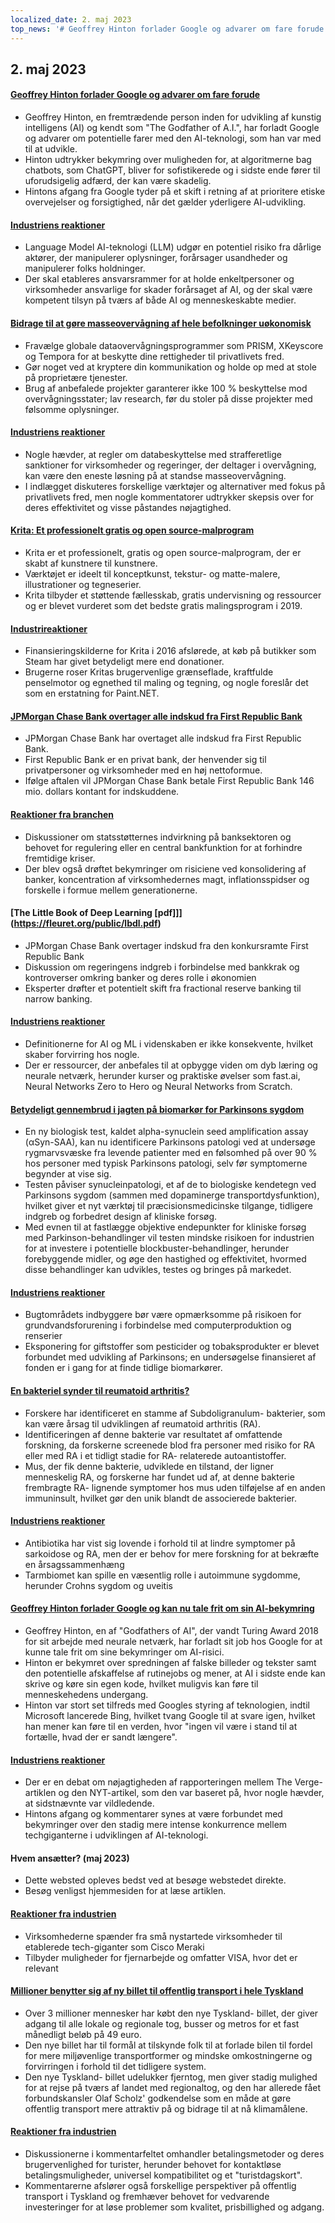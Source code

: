 ```yaml
---
localized_date: 2. maj 2023
top_news: '# Geoffrey Hinton forlader Google og advarer om fare forude'
---
```




<CallToAction />

<Steps>

## 2. maj 2023

#### [Geoffrey Hinton forlader Google og advarer om fare forude](https://www.nytimes.com/2023/05/01/technology/ai-google-chatbot-engineer-quits-hinton.html)

- Geoffrey Hinton, en fremtrædende person inden for udvikling af kunstig intelligens (AI) og kendt som "The Godfather of A.I.", har forladt Google og advarer om potentielle farer med den AI-teknologi, som han var med til at udvikle.
- Hinton udtrykker bekymring over muligheden for, at algoritmerne bag chatbots, som ChatGPT, bliver for sofistikerede og i sidste ende fører til uforudsigelig adfærd, der kan være skadelig.
- Hintons afgang fra Google tyder på et skift i retning af at prioritere etiske overvejelser og forsigtighed, når det gælder yderligere AI-udvikling.

#### [Industriens reaktioner](http://news.ycombinator.com/item?id=35771104)

- Language Model AI-teknologi (LLM) udgør en potentiel risiko fra dårlige aktører, der manipulerer oplysninger, forårsager usandheder og manipulerer folks holdninger.
- Der skal etableres ansvarsrammer for at holde enkeltpersoner og virksomheder ansvarlige for skader forårsaget af AI, og der skal være kompetent tilsyn på tværs af både AI og menneskeskabte medier.

#### [Bidrage til at gøre masseovervågning af hele befolkninger uøkonomisk](https://prism-break.org/en/)

- Fravælge globale dataovervågningsprogrammer som PRISM, XKeyscore og Tempora for at beskytte dine rettigheder til privatlivets fred.
- Gør noget ved at kryptere din kommunikation og holde op med at stole på proprietære tjenester.
- Brug af anbefalede projekter garanterer ikke 100 % beskyttelse mod overvågningsstater; lav research, før du stoler på disse projekter med følsomme oplysninger.

#### [Industriens reaktioner](http://news.ycombinator.com/item?id=35772005)

- Nogle hævder, at regler om databeskyttelse med strafferetlige sanktioner for virksomheder og regeringer, der deltager i overvågning, kan være den eneste løsning på at standse masseovervågning.
- I indlægget diskuteres forskellige værktøjer og alternativer med fokus på privatlivets fred, men nogle kommentatorer udtrykker skepsis over for deres effektivitet og visse påstandes nøjagtighed.

#### [Krita: Et professionelt gratis og open source-malprogram](https://krita.org/en/)

- Krita er et professionelt, gratis og open source-malprogram, der er skabt af kunstnere til kunstnere.
- Værktøjet er ideelt til konceptkunst, tekstur- og matte-malere, illustrationer og tegneserier.
- Krita tilbyder et støttende fællesskab, gratis undervisning og ressourcer og er blevet vurderet som det bedste gratis malingsprogram i 2019.

#### [Industrireaktioner](http://news.ycombinator.com/item?id=35771994)

- Finansieringskilderne for Krita i 2016 afslørede, at køb på butikker som Steam har givet betydeligt mere end donationer.
- Brugerne roser Kritas brugervenlige grænseflade, kraftfulde penselmotor og egnethed til maling og tegning, og nogle foreslår det som en erstatning for Paint.NET.

#### [JPMorgan Chase Bank overtager alle indskud fra First Republic Bank](https://www.fdic.gov/news/press-releases/2023/pr23034.html)

- JPMorgan Chase Bank har overtaget alle indskud fra First Republic Bank.
- First Republic Bank er en privat bank, der henvender sig til privatpersoner og virksomheder med en høj nettoformue.
- Ifølge aftalen vil JPMorgan Chase Bank betale First Republic Bank 146 mio. dollars kontant for indskuddene.

#### [Reaktioner fra branchen](http://news.ycombinator.com/item?id=35770048)

- Diskussioner om statsstøtternes indvirkning på banksektoren og behovet for regulering eller en central bankfunktion for at forhindre fremtidige kriser.
- Der blev også drøftet bekymringer om risiciene ved konsolidering af banker, koncentration af virksomhedernes magt, inflationsspidser og forskelle i formue mellem generationerne.

#### [The Little Book of Deep Learning [pdf]]](https://fleuret.org/public/lbdl.pdf)

- JPMorgan Chase Bank overtager indskud fra den konkursramte First Republic Bank
- Diskussion om regeringens indgreb i forbindelse med bankkrak og kontroverser omkring banker og deres rolle i økonomien
- Eksperter drøfter et potentielt skift fra fractional reserve banking til narrow banking.

#### [Industriens reaktioner](http://news.ycombinator.com/item?id=35767789)

- Definitionerne for AI og ML i videnskaben er ikke konsekvente, hvilket skaber forvirring hos nogle.
- Der er ressourcer, der anbefales til at opbygge viden om dyb læring og neurale netværk, herunder kurser og praktiske øvelser som fast.ai, Neural Networks Zero to Hero og Neural Networks from Scratch.

#### [Betydeligt gennembrud i jagten på biomarkør for Parkinsons sygdom](https://www.michaeljfox.org/publication/michael-j-fox-foundation-announces-significant-breakthrough-search-parkinsons-biomarker)

- En ny biologisk test, kaldet alpha-synuclein seed amplification assay (αSyn-SAA), kan nu identificere Parkinsons patologi ved at undersøge rygmarvsvæske fra levende patienter med en følsomhed på over 90 % hos personer med typisk Parkinsons patologi, selv før symptomerne begynder at vise sig.
- Testen påviser synucleinpatologi, et af de to biologiske kendetegn ved Parkinsons sygdom (sammen med dopaminerge transportdysfunktion), hvilket giver et nyt værktøj til præcisionsmedicinske tilgange, tidligere indgreb og forbedret design af kliniske forsøg.
- Med evnen til at fastlægge objektive endepunkter for kliniske forsøg med Parkinson-behandlinger vil testen mindske risikoen for industrien for at investere i potentielle blockbuster-behandlinger, herunder forebyggende midler, og øge den hastighed og effektivitet, hvormed disse behandlinger kan udvikles, testes og bringes på markedet.

#### [Industriens reaktioner](http://news.ycombinator.com/item?id=35770563)

- Bugtområdets indbyggere bør være opmærksomme på risikoen for grundvandsforurening i forbindelse med computerproduktion og renserier
- Eksponering for giftstoffer som pesticider og tobaksprodukter er blevet forbundet med udvikling af Parkinsons; en undersøgelse finansieret af fonden er i gang for at finde tidlige biomarkører.

#### [En bakteriel synder til reumatoid arthritis?](https://www.the-scientist.com/news-opinion/a-bacterial-culprit-for-rheumatoid-arthritis-71088)

- Forskere har identificeret en stamme af Subdoligranulum- bakterier, som kan være årsag til udviklingen af reumatoid arthritis (RA).
- Identificeringen af denne bakterie var resultatet af omfattende forskning, da forskerne screenede blod fra personer med risiko for RA eller med RA i et tidligt stadie for RA- relaterede autoantistoffer.
- Mus, der fik denne bakterie, udviklede en tilstand, der ligner menneskelig RA, og forskerne har fundet ud af, at denne bakterie frembragte RA- lignende symptomer hos mus uden tilføjelse af en anden immuninsult, hvilket gør den unik blandt de associerede bakterier.

#### [Industriens reaktioner](http://news.ycombinator.com/item?id=35775704)

- Antibiotika har vist sig lovende i forhold til at lindre symptomer på sarkoidose og RA, men der er behov for mere forskning for at bekræfte en årsagssammenhæng
- Tarmbiomet kan spille en væsentlig rolle i autoimmune sygdomme, herunder Crohns sygdom og uveitis

#### [Geoffrey Hinton forlader Google og kan nu tale frit om sin AI-bekymring](https://www.theverge.com/2023/5/1/23706311/hinton-godfather-of-ai-threats-fears-warnings)

- Geoffrey Hinton, en af "Godfathers of AI", der vandt Turing Award 2018 for sit arbejde med neurale netværk, har forladt sit job hos Google for at kunne tale frit om sine bekymringer om AI-risici.
- Hinton er bekymret over spredningen af falske billeder og tekster samt den potentielle afskaffelse af rutinejobs og mener, at AI i sidste ende kan skrive og køre sin egen kode, hvilket muligvis kan føre til menneskehedens undergang.
- Hinton var stort set tilfreds med Googles styring af teknologien, indtil Microsoft lancerede Bing, hvilket tvang Google til at svare igen, hvilket han mener kan føre til en verden, hvor "ingen vil være i stand til at fortælle, hvad der er sandt længere".

#### [Industriens reaktioner](http://news.ycombinator.com/item?id=35771508)

- Der er en debat om nøjagtigheden af rapporteringen mellem The Verge-artiklen og den NYT-artikel, som den var baseret på, hvor nogle hævder, at sidstnævnte var vildledende.
- Hintons afgang og kommentarer synes at være forbundet med bekymringer over den stadig mere intense konkurrence mellem techgiganterne i udviklingen af AI-teknologi.

#### Hvem ansætter? (maj 2023)

- Dette websted opleves bedst ved at besøge webstedet direkte.
- Besøg venligst hjemmesiden for at læse artiklen.

#### [Reaktioner fra industrien](http://news.ycombinator.com/item?id=35773707)

- Virksomhederne spænder fra små nystartede virksomheder til etablerede tech-giganter som Cisco Meraki
- Tilbyder muligheder for fjernarbejde og omfatter VISA, hvor det er relevant

#### [Millioner benytter sig af ny billet til offentlig transport i hele Tyskland](https://apnews.com/article/germany-public-transit-cheap-ticket-trains-metro-3d83f1a35ab8e3945b8034b9bd511c29)

- Over 3 millioner mennesker har købt den nye Tyskland- billet, der giver adgang til alle lokale og regionale tog, busser og metros for et fast månedligt beløb på 49 euro.
- Den nye billet har til formål at tilskynde folk til at forlade bilen til fordel for mere miljøvenlige transportformer og mindske omkostningerne og forvirringen i forhold til det tidligere system.
- Den nye Tyskland- billet udelukker fjerntog, men giver stadig mulighed for at rejse på tværs af landet med regionaltog, og den har allerede fået forbundskansler Olaf Scholz' godkendelse som en måde at gøre offentlig transport mere attraktiv på og bidrage til at nå klimamålene.

#### [Reaktioner fra industrien](http://news.ycombinator.com/item?id=35770816)

- Diskussionerne i kommentarfeltet omhandler betalingsmetoder og deres brugervenlighed for turister, herunder behovet for kontaktløse betalingsmuligheder, universel kompatibilitet og et "turistdagskort".
- Kommentarerne afslører også forskellige perspektiver på offentlig transport i Tyskland og fremhæver behovet for vedvarende investeringer for at løse problemer som kvalitet, prisbillighed og adgang.

</Steps>
